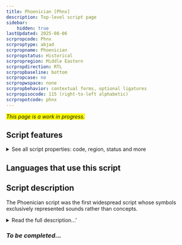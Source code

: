 ```yaml
---
title: Phoenician [Phnx]
description: Top-level script page
sidebar:
    hidden: true
lastUpdated: 2025-08-06
scrpropcode: Phnx
scrproptype: abjad
scrpropname: Phoenician
scrpropstatus: Historical
scrpropregion: Middle Eastern
scrpropdirection: RTL
scrpropbaseline: bottom
scrpropcase: no
scrpropwspace: none
scrpropbehavior: contextual forms, optional ligatures
scrpropisocode: 115 (right-to-left alphabetic)
scrpropotcode: phnx
---
```


<span style='background-color:yellow'>_This page is a work in progress._</span>


## Script features

<details>
<summary> See all script properties: code, region, status and more</summary>
<ScriptInfo />
</details>

## Languages that use this script

<WsList script='Phnx' wsMax='5' />

## Script description

The Phoenician script was the first widespread script whose symbols exclusively represented sounds rather than concepts.

<details><summary>Read the full description...'</summary>_Not yet available._</details>

### _To be completed..._

